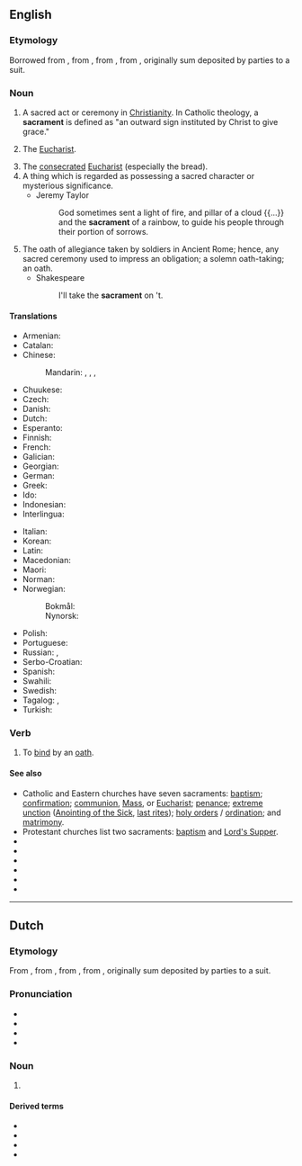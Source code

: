 ==English==

===Etymology===
Borrowed from {{bor|en|fro|sacrement}}, from {{der|en|EL.|sacrāmentum||sacrament}}, from {{der|en|la|sacrō||hallow, consecrate}}, from {{m|la|sacer||sacred, holy}}, originally sum deposited by parties to a suit.

===Noun===
{{en-noun}}

# {{lb|en|Christianity}} A sacred act or ceremony in [[Christianity]]. In Catholic theology, a '''sacrament''' is defined as "an outward sign instituted by Christ to give grace."
# {{lb|en|in particular}} The [[Eucharist]].
# The [[consecrated]] [[Eucharist]] (especially the bread).
# A thing which is regarded as possessing a sacred character or mysterious significance.
#* Jeremy Taylor
#*: God sometimes sent a light of fire, and pillar of a cloud {{...}} and the '''sacrament''' of a rainbow, to guide his people through their portion of sorrows.
# The oath of allegiance taken by soldiers in Ancient Rome; hence, any sacred ceremony used to impress an obligation; a solemn oath-taking; an oath.
#* Shakespeare
#*: I'll take the '''sacrament''' on 't.

====Translations====
{{trans-top|sacred act or ceremony}}
* Armenian: {{t+|hy|խորհուրդ}}
* Catalan: {{t+|ca|sagrament|m}}
* Chinese:
*: Mandarin: {{t+|cmn|聖事|sc=Hani}}, {{t+|cmn|圣事|tr=shèngshì|sc=Hani}}, {{t+|cmn|聖禮|sc=Hani}}, {{t+|cmn|圣礼|tr=shènglǐ|sc=Hani}}
* Chuukese: {{t|chk|sakramen}}
* Czech: {{t+|cs|svátost|f}}
* Danish: {{t|da|sakramente|n}}
* Dutch: {{t+|nl|sacrament|n}}
* Esperanto: {{t|eo|sakramento}}
* Finnish: {{t+|fi|sakramentti}}
* French: {{t+|fr|sacrement|m}}
* Galician: {{t+|gl|sacramento|m}}
* Georgian: {{t|ka|ზიარება|sc=Geor}}
* German: {{t+|de|Sakrament|n}}
* Greek: {{t+|el|μυστήριο|n}}
* Ido: {{t+|io|sakramento}}
* Indonesian: {{t+|id|sakramen}}
* Interlingua: {{t|ia|sacramento}}
{{trans-mid}}
* Italian: {{t+|it|sacramento|m}}
* Korean: {{t+|ko|성사}}
* Latin: {{t|la|sacrāmentum|n}}
* Macedonian: {{t|mk|све́та та́јна|f}}
* Maori: {{t|mi|hākarameta}}
* Norman: {{t|nrf|sacrément|m}}
* Norwegian:
*: Bokmål: {{t|nb|sakrament|n}}
*: Nynorsk: {{t|nn|sakrament|n}}
* Polish: {{t+|pl|sakrament|m}}
* Portuguese: {{t+|pt|sacramento|m}}
* Russian: {{t+|ru|та́инство|n}}, {{t+|ru|сакрамент|m}}
* Serbo-Croatian: {{t+|sh|sakrament}}
* Spanish: {{t+|es|sacramento|m}}
* Swahili: {{t+|sw|komunyo}}
* Swedish: {{t+|sv|sakrament|n}}
* Tagalog: {{t|tl|galimbanal}}, {{t|tl|sakramento}}
* Turkish: {{t|tr|kutsantı}}
{{trans-bottom}}

===Verb===
{{en-verb}}

# {{lb|en|transitive}} To [[bind]] by an [[oath]].

====See also====
* Catholic and Eastern churches have seven sacraments: [[baptism]]; [[confirmation]]; [[communion]], [[Mass]], or [[Eucharist]]; [[penance]]; [[extreme unction]] ([[Anointing of the Sick]], [[last rites]]); [[take holy orders|holy orders]] / [[ordination]]; and [[matrimony]].
* Protestant churches list two sacraments: [[baptism]] and [[Lord's Supper]].
* {{l|en|Eucharistic liturgy}}
* {{l|en|Holy Eucharist}}
* {{l|en|Holy Sacrament}}
* {{l|en|Liturgy}}
* {{l|en|Lord's Supper}}
* {{pedialite}}

----

==Dutch==
{{wikipedia|lang=nl}}

===Etymology===
From {{der|nl|fro|sacrament}}, from {{der|nl|EL.|sacrāmentum||sacrament}}, from {{der|nl|la|sacrō||hallow, consecrate}}, from {{m|la|sacer||sacred, holy}}, originally sum deposited by parties to a suit.

===Pronunciation===
* {{IPA|lang=nl|/ˌsaː.kraːˈmɛnt/}}
* {{audio|Nl-sacrament.ogg|Audio|lang=nl}}
* {{hyphenation|sa|cra|ment|lang=nl}}
* {{rhymes|ɛnt|lang=nl}}

===Noun===
{{nl-noun|n|-en|-}}

# {{lb|nl|Christianity}} {{l|en|sacrament}}

====Derived terms====
* {{l|nl|laatste sacramenten}}
* {{l|nl|sacramenteel}}
* {{l|nl|sacramentsaltaar}}
* {{l|nl|Sacramentsdag}}
